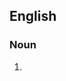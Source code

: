 ==English==

===Noun===
{{head|en|noun form|head=[[half]]-[[uncle]]s}}

# {{plural of|half-uncle|lang=en}}